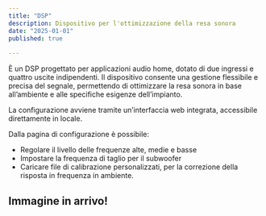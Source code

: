 ```yaml
---
title: "DSP"
description: Dispositivo per l'ottimizzazione della resa sonora
date: "2025-01-01"
published: true
  
---
```


È un DSP progettato per applicazioni audio home, dotato di due ingressi e quattro uscite indipendenti. Il dispositivo consente una gestione flessibile e precisa del segnale, permettendo di ottimizzare la resa sonora in base all’ambiente e alle specifiche esigenze dell’impianto.

La configurazione avviene tramite un’interfaccia web integrata, accessibile direttamente in locale.

Dalla pagina di configurazione è possibile:
- Regolare il livello delle frequenze alte, medie e basse
- Impostare la frequenza di taglio per il subwoofer
- Caricare file di calibrazione personalizzati, per la correzione della risposta in frequenza in ambiente.

## Immagine in arrivo!